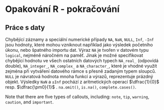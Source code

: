 # Opakování R - pokračování

## Práce s daty

Chybějící záznamy a speciální numerické případy `NA`, `NaN`, `NULL`, `Inf`, `-Inf` jsou hodnoty, které mohou vzniknout například jako výsledek početního úkonu, nebo špatného importu dat. Výraz `NA` je tvořen v datovém typu `logical`, nejméně náročném na paměť. Jinak je možné specifikovat chybějící hodnotu ve všech ostatních datových typech `NA_real_` (odpovídá double), `NA_integer_`, `NA_complex_` a `NA_character_`, které je vhodné využít zejména při vytváření datového rámce s přesně zadaným typem sloupců. `NULL` je návratová hodnota mnoha funkcí a výrazů, reprezentuje prázdný objekt. Výsledky `NaN` a `±Inf` pochází z aritmetických operací $\dfrac{1}{0}$ resp. $\dfrac{\pm0}{1}$ . `na.omit()`, `is.na()`, `complete.cases()`.

::: callout-note
Note that there are five types of callouts, including: `note`, `tip`, `warning`, `caution`, and `important`.
:::
